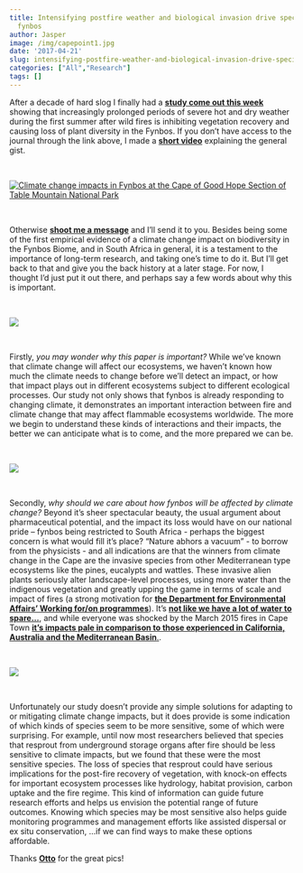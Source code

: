 ```yaml
---
title: Intensifying postfire weather and biological invasion drive species loss in
  fynbos
author: Jasper
image: /img/capepoint1.jpg
date: '2017-04-21'
slug: intensifying-postfire-weather-and-biological-invasion-drive-species-loss-in-fynbos
categories: ["All","Research"]
tags: []
---
```


After a decade of hard slog I finally had a [**study come out this week**](http://www.pnas.org/content/early/2017/04/11/1619014114.abstract) showing that increasingly prolonged periods of severe hot and dry weather during the first summer after wild fires is inhibiting vegetation recovery and causing loss of plant diversity in the Fynbos. If you don't have access to the journal through the link above, I made a [**short video**](https://www.youtube.com/watch?v=-xSHX8ZK_KM) explaining the general gist. 

<br>

[![Climate change impacts in Fynbos at the Cape of Good Hope Section of Table Mountain National Park](http://img.youtube.com/vi/-xSHX8ZK_KM/0.jpg)](https://www.youtube.com/watch?v=-xSHX8ZK_KM "Climate change impacts in Fynbos at the Cape of Good Hope Section of Table Mountain National Park")

<br>

Otherwise [**shoot me a message**](http://jslingsby.github.io/contact/) and I'll send it to you. Besides being some of the first empirical evidence of a climate change impact on biodiversity in the Fynbos Biome, and in South Africa in general, it is a testament to the importance of long-term research, and taking one’s time to do it. But I'll get back to that and give you the back history at a later stage. For now, I thought I'd just put it out there, and perhaps say a few words about why this is important.

<br>

![](/img/leuca.jpg)

<br>

Firstly, *you may wonder why this paper is important?* While we've known that climate change will affect our ecosystems, we haven't known how much the climate needs to change before we'll detect an impact, or how that impact plays out in different ecosystems subject to different ecological processes. Our study not only shows that fynbos is already responding to changing climate, it demonstrates an important interaction between fire and climate change that may affect flammable ecosystems worldwide. The more we begin to understand these kinds of interactions and their impacts, the better we can anticipate what is to come, and the more prepared we can be.

<br>

![](/img/diastella.jpg)

<br>

Secondly, *why should we care about how fynbos will be affected by climate change?* Beyond it's sheer spectacular beauty, the usual argument about pharmaceutical potential, and the impact its loss would have on our national pride – fynbos being restricted to South Africa - perhaps the biggest concern is what would fill it's place? "Nature abhors a vacuum" - to borrow from the physicists - and all indications are that the winners from climate change in the Cape are the invasive species from other Mediterranean type ecosystems like the pines, eucalypts and wattles. These invasive alien plants seriously alter landscape-level processes, using more water than the indigenous vegetation and greatly upping the game in terms of scale and impact of fires (a strong motivation for [**the Department for Environmental Affairs’ Working for/on programmes**](https://www.environment.gov.za/projectsprogrammes#workingfor)). It's [**not like we have a lot of water to spare...**](http://www.saeon.ac.za/enewsletter/archives/2017/february2017/doc02), and while everyone was shocked by the March 2015 fires in Cape Town [**it's impacts pale in comparison to those experienced in California, Australia and the Mediterranean Basin**.](http://www.saeon.ac.za/enewsletter/archives/2015/april2015/doc01).

<br>

![](/img/deadconocarp.jpg)

<br>

Unfortunately our study doesn't provide any simple solutions for adapting to or mitigating climate change impacts, but it does provide is some indication of which kinds of species seem to be more sensitive, some of which were surprising. For example, until now most researchers believed that species that resprout from underground storage organs after fire should be less sensitive to climate impacts, but we found that these were the most sensitive species. The loss of species that resprout could have serious implications for the post-fire recovery of vegetation, with knock-on effects for important ecosystem processes like hydrology, habitat provision, carbon uptake and the fire regime. This kind of information can guide future research efforts and helps us envision the potential range of future outcomes. Knowing which species may be most sensitive also helps guide monitoring programmes and management efforts like assisted dispersal or ex situ conservation, ...if we can find ways to make these options affordable.

Thanks [**Otto**](http://ottowhitehead.com/) for the great pics!

